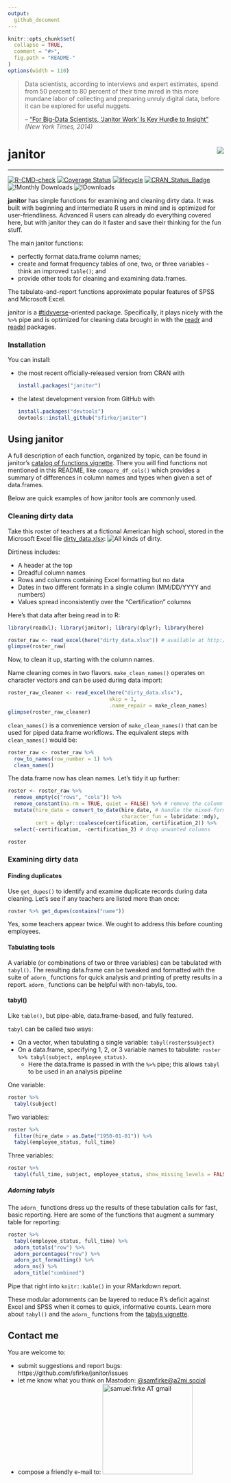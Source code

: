 ```yaml
---
output:
  github_document
---
```


<!-- README.md is generated from README.Rmd. Please edit that file -->

```r
knitr::opts_chunk$set(
  collapse = TRUE, 
  comment = "#>",
  fig.path = "README-"  
)
options(width = 110)
```

> Data scientists, according to interviews and expert estimates, spend from 50 percent to 80 percent of their time mired in this more mundane labor of collecting and preparing unruly digital data, before it can be explored for useful nuggets.
> 
> -- ["For Big-Data Scientists, 'Janitor Work' Is Key Hurdle to Insight"](https://www.nytimes.com/2014/08/18/technology/for-big-data-scientists-hurdle-to-insights-is-janitor-work.html) *(New York Times, 2014)*

# janitor <img src="man/figures/logo_small.png" align="right" />

***********************

<!-- badges: start -->
[![R-CMD-check](https://github.com/sfirke/janitor/actions/workflows/R-CMD-check.yaml/badge.svg)](https://github.com/sfirke/janitor/actions/workflows/R-CMD-check.yaml)
[![Coverage Status](https://img.shields.io/codecov/c/github/sfirke/janitor/master.svg)](https://codecov.io/github/sfirke/janitor?branch=master)
[![lifecycle](https://img.shields.io/badge/lifecycle-stable-brightgreen.svg)](https://www.tidyverse.org/lifecycle/#stable)
[![CRAN_Status_Badge](https://www.r-pkg.org/badges/version-ago/janitor)](https://cran.r-project.org/package=janitor)
![!Monthly Downloads](https://cranlogs.r-pkg.org/badges/janitor)
![!Downloads](https://cranlogs.r-pkg.org/badges/grand-total/janitor)
<!-- badges: end -->

**janitor** has simple functions for examining and cleaning dirty data.  It was built with beginning and intermediate R users in mind and is optimized for user-friendliness. Advanced R users can already do everything covered here, but with janitor they can do it faster and save their thinking for the fun stuff.

The main janitor functions:

* perfectly format data.frame column names;
* create and format frequency tables of one, two, or three variables - think an improved `table()`; and
* provide other tools for cleaning and examining data.frames.

The tabulate-and-report functions approximate popular features of SPSS and Microsoft Excel.

janitor is a [#tidyverse]( https://CRAN.R-project.org/package=tidyverse/vignettes/manifesto.html)-oriented package.  Specifically, it plays nicely with the `%>%` pipe and is optimized for cleaning data brought in with the [readr](https://github.com/tidyverse/readr) and [readxl](https://github.com/tidyverse/readxl) packages.


### Installation

You can install:

* the most recent officially-released version from CRAN with

    ```R
    install.packages("janitor")
    ````

* the latest development version from GitHub with

    ```R
    install.packages("devtools")
    devtools::install_github("sfirke/janitor")
    ```

## Using janitor

A full description of each function, organized by topic, can be found in janitor's [catalog of functions vignette](http://sfirke.github.io/janitor/articles/janitor.html).  There you will find functions not mentioned in this README, like `compare_df_cols()` which provides a summary of differences in column names and types when given a set of data.frames.

Below are quick examples of how janitor tools are commonly used.    

### Cleaning dirty data

Take this roster of teachers at a fictional American high school, stored in the Microsoft Excel file [dirty_data.xlsx](https://github.com/sfirke/janitor/blob/master/dirty_data.xlsx):
![All kinds of dirty.](man/figures/dirty_data.PNG)

Dirtiness includes:

* A header at the top
* Dreadful column names
* Rows and columns containing Excel formatting but no data
* Dates in two different formats in a single column (MM/DD/YYYY and numbers)
* Values spread inconsistently over the "Certification" columns

Here's that data after being read in to R:
```r
library(readxl); library(janitor); library(dplyr); library(here)

roster_raw <- read_excel(here("dirty_data.xlsx")) # available at http://github.com/sfirke/janitor
glimpse(roster_raw)
```

Now, to clean it up, starting with the column names.

Name cleaning comes in two flavors. `make_clean_names()` operates on character vectors and can be used during data import:
```r
roster_raw_cleaner <- read_excel(here("dirty_data.xlsx"), 
                                 skip = 1,
                                 .name_repair = make_clean_names)
glimpse(roster_raw_cleaner)
```

`clean_names()` is a convenience version of `make_clean_names()` that can be used for piped data.frame workflows.  The equivalent steps with `clean_names()` would be:

```r
roster_raw <- roster_raw %>%
  row_to_names(row_number = 1) %>%
  clean_names()
```

The data.frame now has clean names.  Let's tidy it up further:

```r
roster <- roster_raw %>%
  remove_empty(c("rows", "cols")) %>%
  remove_constant(na.rm = TRUE, quiet = FALSE) %>% # remove the column of all "Yes" values 
  mutate(hire_date = convert_to_date(hire_date, # handle the mixed-format dates
                                     character_fun = lubridate::mdy),
         cert = dplyr::coalesce(certification, certification_2)) %>%
  select(-certification, -certification_2) # drop unwanted columns

roster
```


### Examining dirty data

#### Finding duplicates
Use `get_dupes()` to identify and examine duplicate records during data cleaning.  Let's see if any teachers are listed more than once:
```r
roster %>% get_dupes(contains("name"))
```

Yes, some teachers appear twice.  We ought to address this before counting employees.

#### Tabulating tools
A variable (or combinations of two or three variables) can be tabulated with `tabyl()`.  The resulting data.frame can be tweaked and formatted
with the suite of `adorn_` functions for quick analysis and printing of pretty results in a report.  `adorn_` functions can be helpful with non-tabyls, too.

#### tabyl()

Like `table()`, but pipe-able, data.frame-based, and fully featured.

`tabyl` can be called two ways:

* On a vector, when tabulating a single variable: `tabyl(roster$subject)`
* On a data.frame, specifying 1, 2, or 3 variable names to tabulate: `roster %>% tabyl(subject, employee_status)`.
    * Here the data.frame is passed in with the `%>%` pipe; this allows `tabyl` to be used in an analysis pipeline
    
One variable:
```r
roster %>%
  tabyl(subject)
```

Two variables:
```r
roster %>%
  filter(hire_date > as.Date("1950-01-01")) %>%
  tabyl(employee_status, full_time)
```

Three variables:
```r
roster %>%
  tabyl(full_time, subject, employee_status, show_missing_levels = FALSE)
```

##### Adorning tabyls
The `adorn_` functions dress up the results of these tabulation calls for fast, basic reporting.  Here are some of the functions that augment a summary table for reporting:

```r
roster %>%
  tabyl(employee_status, full_time) %>%
  adorn_totals("row") %>%
  adorn_percentages("row") %>%
  adorn_pct_formatting() %>%
  adorn_ns() %>%
  adorn_title("combined")

```

Pipe that right into `knitr::kable()` in your RMarkdown report.

These modular adornments can be layered to reduce R's deficit against Excel and SPSS when it comes to quick, informative counts.  Learn more about `tabyl()` and the `adorn_` functions from the [tabyls vignette](http://sfirke.github.io/janitor/articles/tabyls.html).

## Contact me

You are welcome to:

* submit suggestions and report bugs: https://github.com/sfirke/janitor/issues
* let me know what you think on Mastodon: [&#64;samfirke&#64;a2mi.social](https://a2mi.social/@samfirke)
* compose a friendly e-mail to: <img src = "http://samfirke.com/wp-content/uploads/2016/07/email_address_whitespace_top.png" alt = "samuel.firke AT gmail" width = "210"/>
